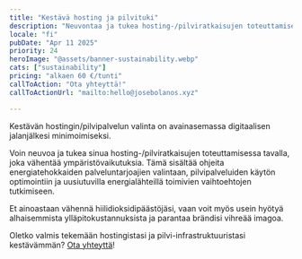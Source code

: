 ```yaml
---
title: "Kestävä hosting ja pilvituki"
description: "Neuvontaa ja tukea hosting-/pilviratkaisujen toteuttamiseen ympäristövaikutuksesi minimoivalla tavalla"
locale: "fi"
pubDate: "Apr 11 2025"
priority: 24
heroImage: "@assets/banner-sustainability.webp"
cats: ["sustainability"]
pricing: "alkaen 60 €/tunti"
callToAction: "Ota yhteyttä!"
callToActionUrl: "mailto:hello@josebolanos.xyz"

---
```


Kestävän hostingin/pilvipalvelun valinta on avainasemassa digitaalisen jalanjälkesi minimoimiseksi.

Voin neuvoa ja tukea sinua hosting-/pilviratkaisujen toteuttamisessa tavalla, joka vähentää ympäristövaikutuksia. Tämä sisältää ohjeita energiatehokkaiden palveluntarjoajien valintaan, pilvipalveluiden käytön optimointiin ja uusiutuvilla energialähteillä toimivien vaihtoehtojen tutkimiseen.

Et ainoastaan vähennä hiilidioksidipäästöjäsi, vaan voit myös usein hyötyä alhaisemmista ylläpitokustannuksista ja parantaa brändisi vihreää imagoa.

Oletko valmis tekemään hostingistasi ja pilvi-infrastruktuuristasi kestävämmän? <a href={frontmatter.callToActionUrl}>Ota yhteyttä</a>!